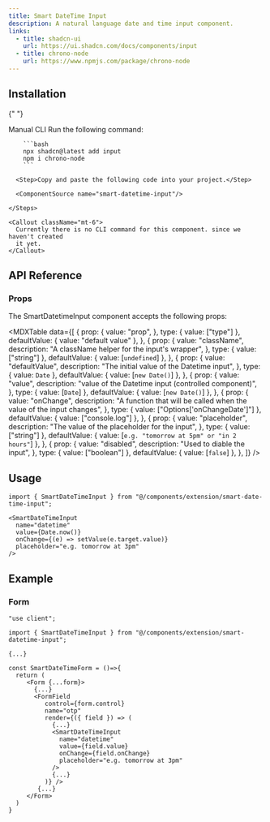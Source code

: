 ```yaml
---
title: Smart DateTime Input
description: A natural language date and time input component.
links:
  - title: shadcn-ui
    url: https://ui.shadcn.com/docs/components/input
  - title: chrono-node
    url: https://www.npmjs.com/package/chrono-node
---
```


<ComponentPreview name="smart-datetime-input-demo" />

## Installation

<Tabs defaultValue="manual">

{" "}

<TabsList>
  <TabsTrigger value="manual">Manual</TabsTrigger>
  <TabsTrigger value="cli">CLI</TabsTrigger>
</TabsList>

  <TabsContent value="manual">
    <Steps>
      <Step>Run the following command:</Step>

        ```bash
        npx shadcn@latest add input
        npm i chrono-node
        ```

      <Step>Copy and paste the following code into your project.</Step>

      <ComponentSource name="smart-datetime-input"/>

    </Steps>

  </TabsContent>
  <TabsContent value="cli">

    <Callout className="mt-6">
      Currently there is no CLI command for this component. since we haven't created
      it yet.
    </Callout>

  </TabsContent>

</Tabs>

## API Reference

### Props

The SmartDatetimeInput component accepts the following props:

<MDXTable
  data={[
    {
      prop: {
        value: "prop",
      },
      type: { value: ["type"] },
      defaultValue: { value: "default value" },
    },
    {
      prop: {
        value: "className",
        description: "A className helper for the input's wrapper",
      },
      type: { value: ["string"] },
      defaultValue: { value: [`undefined`] },
    },
    {
      prop: {
        value: "defaultValue",
        description: "The initial value of the Datetime input",
      },
      type: { value: `Date` },
      defaultValue: { value: [`new Date()`] },
    },
    {
      prop: {
        value: "value",
        description: "value of the Datetime input (controlled component)",
      },
      type: { value: [`Date`] },
      defaultValue: { value: [`new Date()`] },
    },
    {
      prop: {
        value: "onChange",
        description:
          "A function that will be called when the value of the input changes",
      },
      type: { value: ["Options['onChangeDate']"] },
      defaultValue: { value: ["console.log"] },
    },
    {
      prop: {
        value: "placeholder",
        description: "The value of the placeholder for the input",
      },
      type: { value: ["string"] },
      defaultValue: { value: [`e.g. "tomorrow at 5pm" or "in 2 hours"`] },
    },
    {
      prop: {
        value: "disabled",
        description: "Used to diable the input",
      },
      type: { value: ["boolean"] },
      defaultValue: { value: [`false`] },
    },
  ]}
/>

## Usage

```tsx
import { SmartDateTimeInput } from "@/components/extension/smart-date-time-input";
```

```tsx
<SmartDateTimeInput
  name="datetime"
  value={Date.now()}
  onChange={(e) => setValue(e.target.value)}
  placeholder="e.g. tomorrow at 3pm"
/>
```

## Example

### Form

```tsx showLineNumbers {1 , 3 , 16-23  }
"use client";

import { SmartDateTimeInput } from "@/components/extension/smart-datetime-input";

{...}

const SmartDateTimeForm = ()=>{
  return (
     <Form {...form}>
       {...}
       <FormField
          control={form.control}
          name="otp"
          render={({ field }) => (
            {...}
            <SmartDateTimeInput
              name="datetime"
              value={field.value}
              onChange={field.onChange}
              placeholder="e.g. tomorrow at 3pm"
            />
            {...}
          )} />
        {...}
     </Form>
  )
}
```

<ComponentPreview name="smart-datetime-input-zod" />

